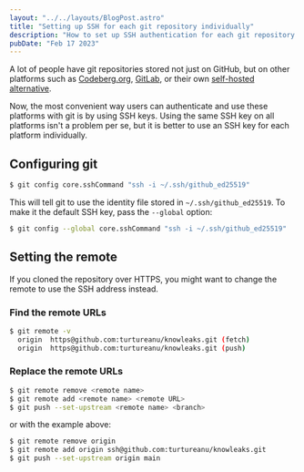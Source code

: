 ```yaml
---
layout: "../../layouts/BlogPost.astro"
title: "Setting up SSH for each git repository individually"
description: "How to set up SSH authentication for each git repository individually"
pubDate: "Feb 17 2023"
---
```


A lot of people have git repositories stored not just on GitHub, but on other platforms such as [Codeberg.org](https://codeberg.org/), [GitLab](https://about.gitlab.com/), or their own [self-hosted alternative](https://gitea.io/en-us/).

Now, the most convenient way users can authenticate and use these platforms with git is by using SSH keys. Using the same SSH key on all platforms isn't a problem per se, but it is better to use an SSH key for each platform individually.

## Configuring git

```sh
$ git config core.sshCommand "ssh -i ~/.ssh/github_ed25519"
```

This will tell git to use the identity file stored in `~/.ssh/github_ed25519`.
To make it the default SSH key, pass the `--global` option:

```sh
$ git config --global core.sshCommand "ssh -i ~/.ssh/github_ed25519"
```

## Setting the remote

If you cloned the repository over HTTPS, you might want to change the remote to use the SSH address instead.


### Find the remote URLs

```sh
$ git remote -v
  origin  https@github.com:turtureanu/knowleaks.git (fetch)
  origin  https@github.com:turtureanu/knowleaks.git (push)

```

### Replace the remote URLs

```sh
$ git remote remove <remote name>
$ git remote add <remote name> <remote URL>
$ git push --set-upstream <remote name> <branch>
```

or with the example above:

```sh
$ git remote remove origin
$ git remote add origin ssh@github.com:turtureanu/knowleaks.git
$ git push --set-upstream origin main
```
